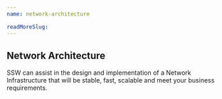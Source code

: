```yaml
---
name: network-architecture

readMoreSlug:
---
```


## Network Architecture

SSW can assist in the design and implementation of a Network Infrastructure that will be stable, fast, scalable and meet your business requirements.
